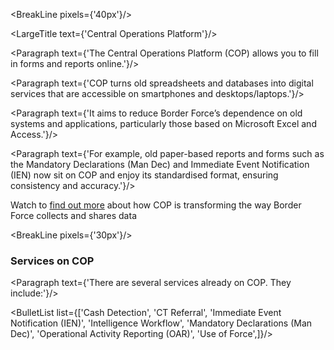 
<div className="govuk-width-container">

<BreakLine pixels={'40px'}/>

<div className="grid-row">

<div className="column-one-quarter">
<SubNavigation currentPage={props.path}/>
</div>


<div className="column-five-eighths">

<LargeTitle text={'Central Operations Platform'}/>

<Paragraph text={'The Central Operations Platform (COP) allows you to fill in forms and reports online.'}/>

<Paragraph text={'COP turns old spreadsheets and databases into digital services that are accessible on smartphones and desktops/laptops.'}/>

<Paragraph text={'It aims to reduce Border Force’s dependence on old systems and applications, particularly those based on Microsoft Excel and Access.'}/>

<Paragraph text={'For example, old paper-based reports and forms such as the Mandatory Declarations (Man Dec) and Immediate Event Notification (IEN) now sit on COP and enjoy its standardised format, ensuring consistency and accuracy.'}/>

<p className="govuk-body">Watch to <a class="govuk-link" href="https://training.cop.homeoffice.gov.uk/videos/video_02.mp4">find out more</a> about how COP is transforming the way Border Force collects and shares data</p>

<BreakLine pixels={'30px'}/>


<h3 id="services" className="govuk-heading-m">Services on COP</h3>

<Paragraph text={'There are several services already on COP. They include:'}/>

<BulletList list={['Cash Detection', 'CT Referral', 'Immediate Event Notification (IEN)',
 'Intelligence Workflow', 'Mandatory Declarations (Man Dec)',
  'Operational Activity Reporting (OAR)', 'Use of Force',]}/>
</div>
</div>
</div>
